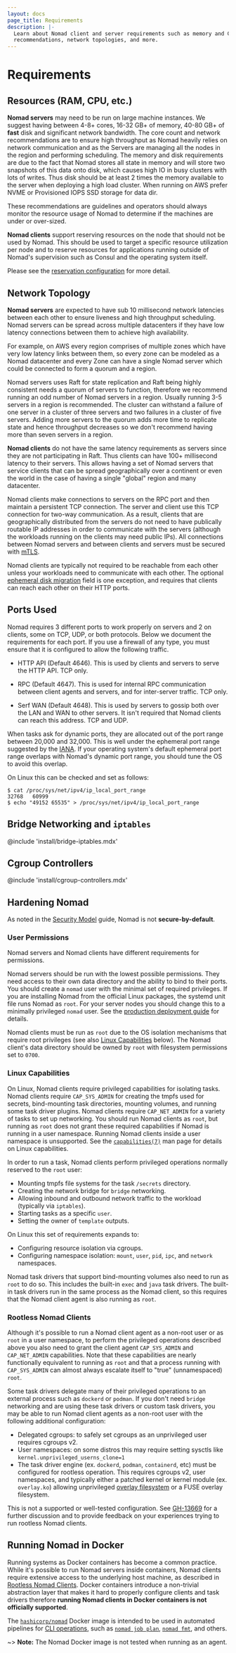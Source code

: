 ```yaml
---
layout: docs
page_title: Requirements
description: |-
  Learn about Nomad client and server requirements such as memory and CPU
  recommendations, network topologies, and more.
---
```


# Requirements

## Resources (RAM, CPU, etc.)

**Nomad servers** may need to be run on large machine instances. We suggest
having between 4-8+ cores, 16-32 GB+ of memory, 40-80 GB+ of **fast** disk and
significant network bandwidth. The core count and network recommendations are to
ensure high throughput as Nomad heavily relies on network communication and as
the Servers are managing all the nodes in the region and performing scheduling.
The memory and disk requirements are due to the fact that Nomad stores all state
in memory and will store two snapshots of this data onto disk, which causes high IO in busy clusters with lots of writes. Thus disk should
be at least 2 times the memory available to the server when deploying a high
load cluster. When running on AWS prefer NVME or Provisioned IOPS SSD storage for data dir.

These recommendations are guidelines and operators should always monitor the
resource usage of Nomad to determine if the machines are under or over-sized.

**Nomad clients** support reserving resources on the node that should not be
used by Nomad. This should be used to target a specific resource utilization per
node and to reserve resources for applications running outside of Nomad's
supervision such as Consul and the operating system itself.

Please see the [reservation configuration](/nomad/docs/configuration/client#reserved) for
more detail.

## Network Topology

**Nomad servers** are expected to have sub 10 millisecond network latencies
between each other to ensure liveness and high throughput scheduling. Nomad
servers can be spread across multiple datacenters if they have low latency
connections between them to achieve high availability.

For example, on AWS every region comprises of multiple zones which have very low
latency links between them, so every zone can be modeled as a Nomad datacenter
and every Zone can have a single Nomad server which could be connected to form a
quorum and a region.

Nomad servers uses Raft for state replication and Raft being highly consistent
needs a quorum of servers to function, therefore we recommend running an odd
number of Nomad servers in a region. Usually running 3-5 servers in a region is
recommended. The cluster can withstand a failure of one server in a cluster of
three servers and two failures in a cluster of five servers. Adding more servers
to the quorum adds more time to replicate state and hence throughput decreases
so we don't recommend having more than seven servers in a region.

**Nomad clients** do not have the same latency requirements as servers since they
are not participating in Raft. Thus clients can have 100+ millisecond latency to
their servers. This allows having a set of Nomad servers that service clients
that can be spread geographically over a continent or even the world in the case
of having a single "global" region and many datacenter.

Nomad clients make connections to servers on the RPC port and then maintain a
persistent TCP connection. The server and client use this TCP connection for
two-way communication. As a result, clients that are geographically distributed
from the servers do not need to have publically routable IP addresses in order
to communicate with the servers (although the workloads running on the clients
may need public IPs). All connections between Nomad servers and between clients
and servers must be secured with [mTLS][].

Nomad clients are typically not required to be reachable from each other unless
your workloads need to communicate with each other. The optional [ephemeral disk
migration][] field is one exception, and requires that clients can reach each
other on their HTTP ports.

## Ports Used

Nomad requires 3 different ports to work properly on servers and 2 on clients,
some on TCP, UDP, or both protocols. Below we document the requirements for each
port. If you use a firewall of any type, you must ensure that it is configured to
allow the following traffic.

- HTTP API (Default 4646). This is used by clients and servers to serve the HTTP
  API. TCP only.

- RPC (Default 4647). This is used for internal RPC communication between client
  agents and servers, and for inter-server traffic. TCP only.

- Serf WAN (Default 4648). This is used by servers to gossip both over the LAN and
  WAN to other servers. It isn't required that Nomad clients can reach this address.
  TCP and UDP.

When tasks ask for dynamic ports, they are allocated out of the port range
between 20,000 and 32,000. This is well under the ephemeral port range suggested
by the [IANA](https://en.wikipedia.org/wiki/Ephemeral_port). If your operating
system's default ephemeral port range overlaps with Nomad's dynamic port range,
you should tune the OS to avoid this overlap.

On Linux this can be checked and set as follows:

```shell-session
$ cat /proc/sys/net/ipv4/ip_local_port_range
32768   60999
$ echo "49152 65535" > /proc/sys/net/ipv4/ip_local_port_range
```

## Bridge Networking and `iptables`

@include 'install/bridge-iptables.mdx'

## Cgroup Controllers

@include 'install/cgroup-controllers.mdx'

## Hardening Nomad

As noted in the [Security Model][] guide, Nomad is not **secure-by-default**.

### User Permissions

Nomad servers and Nomad clients have different requirements for permissions.

Nomad servers should be run with the lowest possible permissions. They need
access to their own data directory and the ability to bind to their ports. You
should create a `nomad` user with the minimal set of required privileges. If you
are installing Nomad from the official Linux packages, the systemd unit file
runs Nomad as `root`. For your server nodes you should change this to a
minimally privileged `nomad` user. See the [production deployment guide][] for
details.

Nomad clients must be run as `root` due to the OS isolation mechanisms that
require root privileges (see also [Linux Capabilities][] below). The Nomad
client's data directory should be owned by `root` with filesystem permissions
set to `0700`.

### Linux Capabilities

On Linux, Nomad clients require privileged capabilities for isolating
tasks. Nomad clients require `CAP_SYS_ADMIN` for creating the tmpfs used for
secrets, bind-mounting task directories, mounting volumes, and running some task
driver plugins. Nomad clients require `CAP_NET_ADMIN` for a variety of tasks to
set up networking. You should run Nomad clients as `root`, but running as `root`
does not grant these required capabilities if Nomad is running in a user
namespace. Running Nomad clients inside a user namespace is unsupported. See the
[`capabilities(7)`][] man page for details on Linux capabilities.

In order to run a task, Nomad clients perform privileged operations normally
reserved to the `root` user:

* Mounting tmpfs file systems for the task `/secrets` directory.
* Creating the network bridge for `bridge` networking.
* Allowing inbound and outbound network traffic to the workload (typically via
  `iptables`).
* Starting tasks as a specific `user`.
* Setting the owner of `template` outputs.

On Linux this set of requirements expands to:

* Configuring resource isolation via cgroups.
* Configuring namespace isolation: `mount`, `user`, `pid`, `ipc`, and `network`
  namespaces.

Nomad task drivers that support bind-mounting volumes also need to run as `root`
to do so. This includes the built-in `exec` and `java` task drivers. The
built-in task drivers run in the same process as the Nomad client, so this
requires that the Nomad client agent is also running as `root`.

### Rootless Nomad Clients

Although it's possible to run a Nomad client agent as a non-root user or as
`root` in a user namespace, to perform the privileged operations described above
you also need to grant the client agent `CAP_SYS_ADMIN` and `CAP_NET_ADMIN`
capabilities. Note that these capabilities are nearly functionally equivalent to
running as `root` and that a process running with `CAP_SYS_ADMIN` can almost
always escalate itself to "true" (unnamespaced) `root`.

Some task drivers delegate many of their privileged operations to an external
process such as `dockerd` or `podman`. If you don't need `bridge` networking and
are using these task drivers or custom task drivers, you may be able to run
Nomad client agents as a non-root user with the following additional
configuration:

* Delegated cgroups: to safely set cgroups as an unprivileged user requires
  cgroups v2.
* User namespaces: on some distros this may require setting sysctls like
  `kernel.unprivileged_userns_clone=1`
* The task driver engine (ex. `dockerd`, `podman`, `containerd`, etc) must be
  configured for rootless operation. This requires cgroups v2, user namespaces,
  and typically either a patched kernel or kernel module (ex. `overlay.ko`)
  allowing unprivileged [overlay filesystem][] or a FUSE overlay filesystem.

This is not a supported or well-tested configuration. See [GH-13669][] for a
further discussion and to provide feedback on your experiences trying to run
rootless Nomad clients.

## Running Nomad in Docker

Running systems as Docker containers has become a common practice. While it's
possible to run Nomad servers inside containers, Nomad clients require
extensive access to the underlying host machine, as described in
[Rootless Nomad Clients][]. Docker containers introduce a non-trivial
abstraction layer that makes it hard to properly configure clients and task
drivers therefore **running Nomad clients in Docker containers is not
officially supported**.

The [`hashicorp/nomad`][nomad_docker_hub] Docker image is intended to be used
in automated pipelines for [CLI operations][docs_cli], such as
[`nomad job plan`][], [`nomad fmt`][], and others.

~> **Note:** The Nomad Docker image is not tested when running as an agent.

[Security Model]: /nomad/docs/concepts/security
[production deployment guide]: /nomad/tutorials/enterprise/production-deployment-guide-vm-with-consul#configure-systemd
[linux capabilities]: #linux-capabilities
[`capabilities(7)`]: https://man7.org/linux/man-pages/man7/capabilities.7.html
[overlay filesystem]: https://www.kernel.org/doc/html/latest/filesystems/overlayfs.html
[GH-13669]: https://github.com/hashicorp/nomad/issues/13669
[Rootless Nomad Clients]: #rootless-nomad-clients
[nomad_docker_hub]: https://hub.docker.com/r/hashicorp/nomad
[docs_cli]: /nomad/docs/commands
[`nomad job plan`]: /nomad/docs/commands/job/plan
[`nomad fmt`]: /nomad/docs/commands/fmt
[mTLS]: /nomad/tutorials/transport-security/security-enable-tls
[ephemeral disk migration]: /nomad/docs/job-specification/ephemeral_disk#migrat
